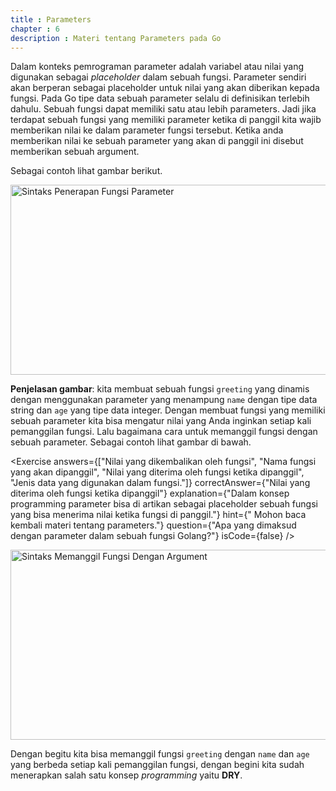 ```yaml
---
title : Parameters
chapter : 6
description : Materi tentang Parameters pada Go
---
```


Dalam konteks pemrograman parameter adalah variabel atau nilai yang 
digunakan sebagai *placeholder* dalam sebuah fungsi. Parameter sendiri 
akan berperan sebagai placeholder untuk nilai yang akan diberikan kepada 
fungsi. Pada Go tipe data sebuah parameter selalu di definisikan 
terlebih dahulu. Sebuah fungsi dapat memiliki satu atau lebih parameters. 
Jadi jika terdapat sebuah fungsi yang memiliki parameter ketika di panggil 
kita wajib memberikan nilai ke dalam parameter fungsi tersebut. Ketika 
anda memberikan nilai ke sebuah parameter yang akan di panggil ini 
disebut memberikan sebuah argument. 

Sebagai contoh lihat gambar berikut.

<Image
  src="/content/bab-6/bab-6-3.png"
  width="618"
  height="304"
  alt="Sintaks Penerapan Fungsi Parameter"
/>

**Penjelasan gambar**: kita membuat sebuah fungsi `greeting` yang dinamis 
dengan menggunakan parameter yang menampung `name` dengan tipe 
data string dan `age` yang tipe data integer. Dengan membuat fungsi yang 
memiliki sebuah parameter kita bisa mengatur nilai yang Anda inginkan 
setiap kali pemanggilan fungsi. Lalu bagaimana cara untuk memanggil 
fungsi dengan sebuah parameter. Sebagai contoh lihat gambar di bawah.

<Exercise 
  answers={["Nilai yang dikembalikan oleh fungsi", "Nama fungsi yang akan dipanggil", "Nilai yang diterima oleh fungsi ketika dipanggil", "Jenis data yang digunakan dalam fungsi."]}
  correctAnswer={"Nilai yang diterima oleh fungsi ketika dipanggil"}
  explanation={"Dalam konsep programming parameter bisa di artikan sebagai placeholder sebuah fungsi yang bisa menerima nilai ketika fungsi di panggil."}
  hint={" Mohon baca kembali materi tentang parameters."}
  question={"Apa yang dimaksud dengan parameter dalam sebuah fungsi Golang?"}
  isCode={false}
/>


<Image
  src="/content/bab-6/bab-6-4.png"
  width="618"
  height="304"
  alt="Sintaks Memanggil Fungsi Dengan Argument"
/>

Dengan begitu kita bisa memanggil fungsi `greeting` dengan `name` dan 
`age` yang berbeda setiap kali pemanggilan fungsi, dengan begini kita 
sudah menerapkan salah satu konsep _programming_ yaitu **DRY**.

